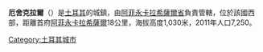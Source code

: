 '''厄舍克拉爾'''（{{lang-tr|Işıklar}}）是[[土耳其|土耳其]]的城鎮，由[[阿菲永卡拉希薩爾省|阿菲永卡拉希薩爾省]]負責管轄，位於該國西部，距離首府[[阿菲永卡拉希薩爾|阿菲永卡拉希薩爾]]18公里，海拔高度1,030米，2011年人口7,250。

{{Turkey-geo-stub}}
[[Category:土耳其城市|Category:土耳其城市]]